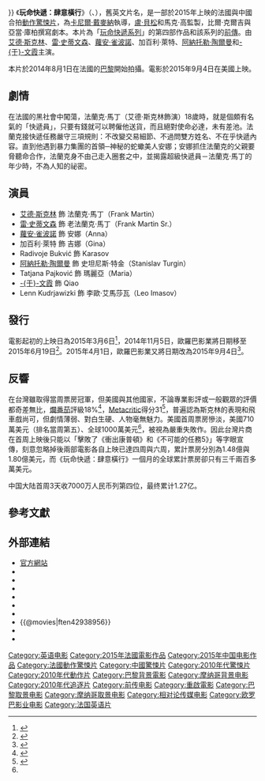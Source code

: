 {{noteTA
|G1=Show
|G2=Movie
|T=zh-tw:玩命快遞：肆意橫行;zh-cn:玩命速递：重启之战;zh-hk:極速快遞;
|1=zh-tw:玩命快遞：肆意橫行;zh-cn:玩命速递：重启之战;zh-hk:極速快遞;
}}
{{Infobox film
| name           = 玩命快遞：肆意橫行
| original_name  = {{lang|en|The Transporter Refueled}}
| image          = The Transporter Refueled Poster.jpg
| alt            = 
| caption        = 電影海報
| director       = [[卡尼爾·戴麥納|卡尼爾·戴麥納]]
| producer       = [[盧·貝松|盧·貝松]]<br>馬克·高
| writer         = 比爾·克爾吉<br>亞當·庫柏
| story          = 盧·貝松<br>[[勞勃·馬克·凱曼|勞勃·馬克·凱曼]]
| based_on       = {{based on|[[玩命快遞|玩命快遞系列]]|盧·貝松}}
| starring       = [[艾德·斯克林|艾德·斯克林]]<br>[[雷·史蒂文森|雷·史蒂文森]]<br>[[蘿安·雀波諾|蘿安·雀波諾]]<br>加百利·萊特<br>[[阿納托勒·陶爾曼|阿納托勒·陶爾曼]]<br>[[于文霞|于文霞]]
| music          = 亞歷山大·阿扎里亞
| cinematography = 克里斯托夫·科萊特
| editing        = 朱利安·雷
| studio         = [[Canal+_Group|Canal+]]<br>[[Ciné+|Ciné+]]<br>[[歐羅巴影業|歐羅巴影業]]<br>Fundamental Films<br>[[TF1_Group|TF1 Group]]<br>[[蒙地卡羅電視台|TMC]]
| distributor    = 歐羅巴影業{{flagicon|FRA}}<br>[[相对论传媒|相对论传媒]]{{flagicon|USA}}<br>[[巴福斯影業|巴福斯影業]]、[[太陽娛樂文化|太陽娛樂文化]]{{flagicon|HK}} 
| released       = {{Film date|2015|9|2}}{{flagicon|TWN}}<ref name="ften42938956"/><br>{{Film date|2015|9|3}}{{flagicon|DEU}}<br>{{Film date|2015|9|4}}{{flagicon|USA}}{{flagicon|UK}}{{flagicon|ESP}}{{flagicon|TUR}}<br>{{Film date|2015|9|9}}{{flagicon|FRA}}<br>{{Film date|2015|10|01}}{{flagicon|HK}}{{flagicon|MAC}}<br>{{Film date|2015|11|20}}{{flagicon|CHN}}
| runtime        = 96分鐘<!--Theatrical runtime: 96:07--><ref>{{cite web | url=http://www.bbfc.co.uk/releases/transporter-refuelled-film | title=''THE TRANSPORTER REFUELLED'' (15) | work=[[British_Board_of_Film_Classification|British Board of Film Classification]] | date=13 August 2015 | accessdate=13 August 2015 | archive-date=2017-06-30 | archive-url=https://web.archive.org/web/20170630061351/http://www.bbfc.co.uk/releases/transporter-refuelled-film | dead-url=no }}</ref><ref name="ften42938956"/>
| country        = 法國<br>中國
| language       = 英語
| preceded_by    = 《[[玩命快遞3|玩命快遞3]]》
| followed_by    = 
| budget         = 2200萬美元<ref>{{Cite web |url=http://variety.com/2015/film/news/box-office-transporter-refueled-walk-in-the-woods-labor-day-weekend-1201583719/ |title=存档副本 |accessdate=2015-09-04 |archive-date=2017-06-24 |archive-url=https://web.archive.org/web/20170624063454/http://variety.com/2015/film/news/box-office-transporter-refueled-walk-in-the-woods-labor-day-weekend-1201583719/ |dead-url=no }}</ref> 
| gross          = 7262萬美元<ref name="BOM">{{cite web |url=http://www.boxofficemojo.com/movies/?id=transporter4.htm |title=The Transporter Refueled (2015) |website=Box Office Mojo |accessdate=September 29, 2015 |archive-date=2017-12-28 |archive-url=https://web.archive.org/web/20171228104704/http://www.boxofficemojo.com/movies/?id=transporter4.htm |dead-url=no }}</ref>
| cn_name        = 玩命速递：重启之战
| hk_name        = 極速快遞
| tw_name        = 玩命快遞：肆意橫行<ref name="ften42938956">{{@movies|id=ften42938956}}</ref>
}}
《'''玩命快遞：肆意橫行'''》（{{lang-en|''The Transporter Refueled''}}、{{lang-fr|Le Transporteur : Héritage}}），舊英文片名{{lang|en|'''''The Transporter Legacy'''''}}，是一部於2015年上映的法國與中國合拍[[動作片|動作]][[驚悚片|驚悚片]]，為[[卡尼爾·戴麥納|卡尼爾·戴麥納]]執導，[[盧·貝松|盧·貝松]]和馬克·高監製，比爾·克爾吉與亞當·庫柏撰寫劇本。本片為「[[玩命快遞|玩命快遞系列]]」的第四部作品和該系列的[[前傳|前傳]]。由[[艾德·斯克林|艾德·斯克林]]、[[雷·史蒂文森|雷·史蒂文森]]、[[蘿安·雀波諾|蘿安·雀波諾]]、加百利·萊特、[[阿納托勒·陶爾曼|阿納托勒·陶爾曼]]和[[于文霞|-{于}-文霞]]主演。

本片於2014年8月1日在法國的[[巴黎|巴黎]]開始拍攝。電影於2015年9月4日在美國上映。

==劇情==
在法國的黑社會中闖蕩，法蘭克·馬丁（艾德·斯克林飾演）18歲時，就是個頗有名氣的「快遞員」，只要有錢就可以聘僱他送貨，而且絕對使命必達，未有差池。法蘭克接快遞任務嚴守三項規則：不改變交易細節、不過問雙方姓名、不在乎快遞內容。直到他遇到暴力集團的首領─神秘的蛇蠍美人安娜；安娜抓住法蘭克的父親要脅聽命合作，法蘭克身不由己走入圈套之中，並揭露超級快遞員－法蘭克·馬丁的年少時，不為人知的祕密。

==演員==
* [[艾德·斯克林|艾德·斯克林]] 飾 法蘭克·馬丁（Frank Martin）
* [[雷·史蒂文森|雷·史蒂文森]] 飾 老法蘭克·馬丁（Frank Martin Sr.）
* [[蘿安·雀波諾|蘿安·雀波諾]] 飾 安娜（Anna）
* 加百利·萊特 飾 吉娜（Gina）
* Radivoje Bukvić 飾 Karasov
* [[阿納托勒·陶爾曼|阿納托勒·陶爾曼]] 飾 史坦尼斯·特金（Stanislav Turgin）
* Tatjana Pajković 飾 瑪麗亞（Maria）
* [[于文霞|-{于}-文霞]] 飾 Qiao
* Lenn Kudrjawizki 飾 李歐·艾馬莎瓦（Leo Imasov）

==發行==
電影起初的上映日為2015年3月6日<ref name=release>{{cite news|title=Luc Besson Drives His Own ‘Transporter’ Reboot To U.S. In 2015|url=http://www.deadline.com/2014/08/luc-besson-transporter-franchise-reboot-transporter-legacy-release-europacorp/|accessdate=August 2, 2014|publisher=deadline.com|date=August 1, 2014}}</ref>，2014年11月5日，歐羅巴影業將日期移至2015年6月19日<ref>{{cite news|title=‘The Transporter Legacy’ Moved Into Summer|url=http://deadline.com/2014/11/transporter-legacy-release-date-june-europacorp-1201274974/|accessdate=November 9, 2014|publisher=deadline.com|date=November 5, 2014|archive-date=2018-01-03|archive-url=https://web.archive.org/web/20180103022848/http://deadline.com/2014/11/transporter-legacy-release-date-june-europacorp-1201274974/|dead-url=no}}</ref>。2015年4月1日，歐羅巴影業又將日期改為2015年9月4日<ref>{{cite news|last1=Pedersen|first1=Erik|title=‘Transporter Refueled’ & ‘Hillsong – Let Hope Rise’ Moved: See You In September|url=http://deadline.com/2015/04/transporter-refueled-hillsong-let-hope-rise-release-date-1201402770/|accessdate=April 6, 2015|work=deadline.com|date=April 1, 2015|archive-date=2017-11-22|archive-url=https://web.archive.org/web/20171122063822/http://deadline.com/2015/04/transporter-refueled-hillsong-let-hope-rise-release-date-1201402770/|dead-url=no}}</ref>。

==反響==
在台灣雖取得當周票房冠軍，但美國與其他國家，不論專業影評或一般觀眾的評價都奇差無比，[[爛番茄|爛番茄]]評級18%<ref>{{cite web|url=http://www.rottentomatoes.com/m/the_transporter_refueled/|title=The Transporter Refueled reviews|website=Rotten Tomatoes|accessdate=September 5, 2015|archive-date=2019-05-02|archive-url=https://web.archive.org/web/20190502230526/https://www.rottentomatoes.com/m/the_transporter_refueled|dead-url=no}}</ref>，[[Metacritic|Metacritic]]得分31<ref>{{cite web|url=http://www.metacritic.com/movie/the-transporter-refueled|title=The Transporter Refueled reviews|website=Metacritic|accessdate=September 5, 2015|archive-date=2018-02-25|archive-url=https://web.archive.org/web/20180225103609/http://www.metacritic.com/movie/the-transporter-refueled|dead-url=no}}</ref>，普遍認為斯克林的表現和飛車戲尚可，但劇情薄弱、對白生硬、人物毫無魅力。美國首周票房慘淡，美國710萬美元（排名當周第五）、全球1000萬美元<ref name=BOM />，被視為嚴重失敗作。因此台灣片商在首周上映後只能以「擊敗了《衝出康普頓》和《不可能的任務5》」等字眼宣傳，刻意忽略掉後兩部電影各自上映已達四周與六周，累計票房分別為1.48億與1.80億美元，而《玩命快遞：肆意橫行》一個月的全球累計票房卻只有三千兩百多萬美元。

中国大陆首周3天收7000万人民币列第四位，最终累计1.27亿。

==參考文獻==
{{Reflist|2}}

==外部連結==
* [https://web.archive.org/web/20150629193557/http://www.thetransporterrefueled.com/ 官方網站]
* {{IMDB title|2938956}}
* {{mojo title|transporter4}}
* {{rotten-tomatoes|the_transporter_refueled}}
* {{Amg movie|612689}}
* {{metacritic film|the-transporter-refueled}}
* {{Yahoomovie id|5488}}
* {{@movies|ften42938956}}
* {{Mtime|209488}}
* {{douban}}

{{DEFAULTSORT:The Transporter Refueled}}
[[Category:英语电影|Category:英语电影]]
[[Category:2015年法國電影作品|Category:2015年法國電影作品]]
[[Category:2015年中国电影作品|Category:2015年中国电影作品]]
[[Category:法國動作驚悚片|Category:法國動作驚悚片]]
[[Category:中國驚悚片|Category:中國驚悚片]]
[[Category:2010年代驚悚片|Category:2010年代驚悚片]]
[[Category:2010年代動作片|Category:2010年代動作片]]
[[Category:巴黎背景電影|Category:巴黎背景電影]]
[[Category:摩纳哥背景电影|Category:摩纳哥背景电影]]
[[Category:2010年代追逐片|Category:2010年代追逐片]]
[[Category:前传电影|Category:前传电影]]
[[Category:重啟電影|Category:重啟電影]]
[[Category:巴黎取景电影|Category:巴黎取景电影]]
[[Category:摩纳哥取景电影|Category:摩纳哥取景电影]]
[[Category:相对论传媒电影|Category:相对论传媒电影]]
[[Category:欧罗巴影业电影|Category:欧罗巴影业电影]]
[[Category:法国英语片|Category:法国英语片]]